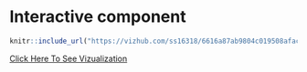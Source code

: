 # Interactive component



```r
knitr::include_url("https://vizhub.com/ss16318/6616a87ab9804c019508afacd8e4e0ca?edit=files")
```

[Click Here To See Vizualization](https://vizhub.com/ss16318/6616a87ab9804c019508afacd8e4e0ca?edit=files)